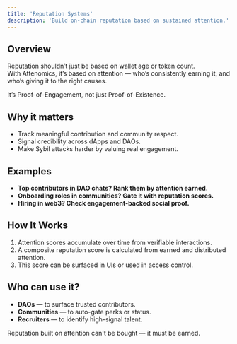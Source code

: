 ```yaml
---
title: 'Reputation Systems'
description: 'Build on-chain reputation based on sustained attention.'
---
```


## Overview

Reputation shouldn’t just be based on wallet age or token count.  
With Attenomics, it’s based on attention — who’s consistently earning it, and who’s giving it to the right causes.

It’s Proof-of-Engagement, not just Proof-of-Existence.

## Why it matters

- Track meaningful contribution and community respect.
- Signal credibility across dApps and DAOs.
- Make Sybil attacks harder by valuing real engagement.

## Examples

- **Top contributors in DAO chats? Rank them by attention earned.**
- **Onboarding roles in communities? Gate it with reputation scores.**
- **Hiring in web3? Check engagement-backed social proof.**

## How It Works

1. Attention scores accumulate over time from verifiable interactions.
2. A composite reputation score is calculated from earned and distributed attention.
3. This score can be surfaced in UIs or used in access control.

## Who can use it?

- **DAOs** — to surface trusted contributors.
- **Communities** — to auto-gate perks or status.
- **Recruiters** — to identify high-signal talent.

<Note>Reputation built on attention can't be bought — it must be earned.</Note>
